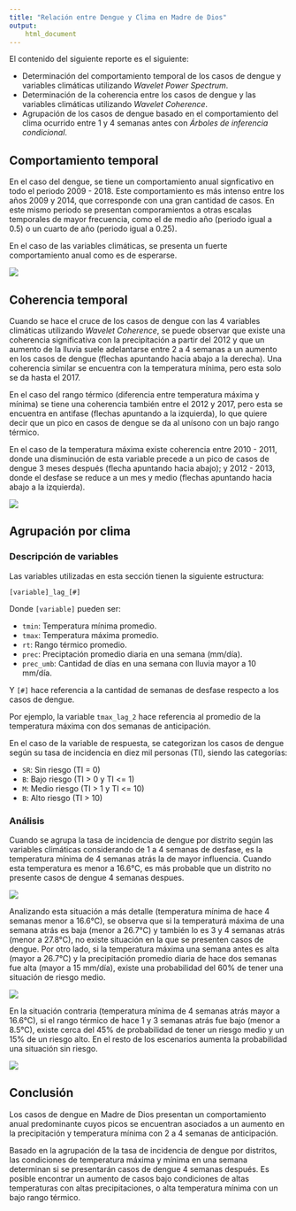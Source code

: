 ```yaml
---
title: "Relación entre Dengue y Clima en Madre de Dios"
output:
    html_document
---
```


El contenido del siguiente reporte es el siguiente:

- Determinación del comportamiento temporal de los casos de dengue y variables climáticas utilizando *Wavelet Power Spectrum*.
- Determinación de la coherencia entre los casos de dengue y las variables climáticas utilizando *Wavelet Coherence*.
- Agrupación de los casos de dengue basado en el comportamiento del clima ocurrido entre 1 y 4 semanas antes con *Árboles de inferencia condicional*.

## Comportamiento temporal

En el caso del dengue, se tiene un comportamiento anual signficativo en todo el periodo 2009 - 2018. Este comportamiento es más intenso entre los años 2009 y 2014, que corresponde con una gran cantidad de casos. En este mismo periodo se presentan comporamientos a otras escalas temporales de mayor frecuencia, como el de medio año (periodo igual a 0.5) o un cuarto de año (periodo igual a 0.25). 

En el caso de las variables climáticas, se presenta un fuerte comportamiento anual como es de esperarse. 

![](img/MDD_Wave_Power.png)

## Coherencia temporal

Cuando se hace el cruce de los casos de dengue con las 4 variables climáticas utilizando *Wavelet Coherence*, se puede observar que existe una coherencia significativa con la precipitación a partir del 2012 y que un aumento de la lluvia  suele adelantarse entre 2 a 4 semanas a un aumento en los casos de dengue (flechas apuntando hacia abajo a la derecha). Una coherencia similar se encuentra con la temperatura mínima, pero esta solo se da hasta el 2017. 

En el caso del rango térmico (diferencia entre temperatura máxima y mínima) se tiene una coherencia también entre el 2012 y 2017, pero esta se encuentra en antifase (flechas apuntando a la izquierda), lo que quiere decir que un pico en casos de dengue se da al unísono con un bajo rango térmico.

En el caso de la temperatura máxima existe coherencia entre 2010 - 2011, donde una disminución de esta variable precede a un pico de casos de dengue 3 meses después (flecha apuntando hacia abajo); y 2012 - 2013, donde el desfase se reduce a un mes y medio (flechas apuntando hacia abajo a la izquierda).

![](img/MDD_Wave_Coherence.png)

## Agrupación por clima 

### Descripción de variables

Las variables utilizadas en esta sección tienen la siguiente estructura:

`[variable]_lag_[#]`

Donde `[variable]` pueden ser:

- `tmin`: Temperatura mínima promedio.
- `tmax`: Temperatura máxima promedio.
- `rt`: Rango térmico promedio.
- `prec`: Preciptación promedio diaria en una semana (mm/día).
- `prec_umb`: Cantidad de días en una semana con lluvia mayor a 10 mm/día.

Y `[#]` hace referencia a la cantidad de semanas de desfase respecto a los casos de dengue.

Por ejemplo, la variable `tmax_lag_2` hace referencia al promedio de la temperatura máxima con dos semanas de anticipación.

En el caso de la variable de respuesta, se categorizan los casos de dengue según su tasa de incidencia en diez mil personas (TI), siendo las categorías:

- `SR`: Sin riesgo (TI = 0)
- `B`: Bajo riesgo (TI > 0 y TI <= 1)
- `M`: Medio riesgo (TI > 1 y TI <= 10)
- `B`: Alto riesgo (TI > 10)

### Análisis

Cuando se agrupa la tasa de incidencia de dengue por distrito según las variables climáticas considerando de 1 a 4 semanas de desfase, es la temperatura mínima de 4 semanas atrás la de mayor influencia. Cuando esta temperatura es menor a 16.6°C, es más probable que un distrito no presente casos de dengue 4 semanas despues.

![](img/cat_tree_main_res.png)

Analizando esta situación a más detalle (temperatura mínima de hace 4 semanas menor a 16.6°C), se observa que si la temperaturá máxima de una semana atrás es baja (menor a 26.7°C) y también lo es 3 y 4 semanas atrás (menor a 27.8°C), no existe situación en la que se presenten casos de dengue. Por otro lado, si la temperatura máxima una semana antes es alta (mayor a 26.7°C) y la precipitación promedio diaria de hace dos semanas fue alta (mayor a 15 mm/día), existe una probabilidad del 60% de tener una situación de riesgo medio.

![](img/cat_tree_bajo_tmin.png)

En la situación contraria (temperatura mínima de 4 semanas atrás mayor a 16.6°C), si el rango térmico de hace 1 y 3 semanas atrás fue bajo (menor a 8.5°C), existe cerca del 45% de probabilidad de tener un riesgo medio y un 15% de un riesgo alto. En el resto de los escenarios aumenta la probabilidad una situación sin riesgo.

![](img/cat_tree_alto_tmin.png)

## Conclusión

Los casos de dengue en Madre de Dios presentan un comportamiento anual predominante cuyos picos se encuentran asociados a un aumento en la precipitación y temperatura mínima con 2 a 4 semanas de anticipación.

Basado en la agrupación de la tasa de incidencia de dengue por distritos, las condiciones de temperatura máxima y mínima en una semana determinan si se presentarán casos de dengue 4 semanas después. Es posible encontrar un aumento de casos bajo condiciones de altas temperaturas con altas precipitaciones, o alta temperatura mínima con un bajo rango térmico.